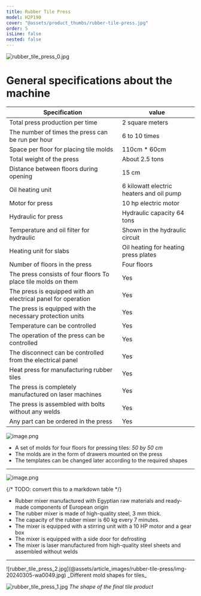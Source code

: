 ```yaml
---
title: Rubber Tile Press
model: H2P190
cover: "@assets/product_thumbs/rubber-tile-press.jpg"
order: 5
isLine: false
nested: false
---
```



<ProductTabs />

![rubber_tile_press_0.jpg](@assets/article_images/rubber-tile-press/rubber_tile_press_0.jpg)

# General specifications about the machine

| Specification                                                 | value                                    |
| ------------------------------------------------------------- | ---------------------------------------- |
| Total press production per time                               | 2 square meters                          |
| The number of times the press can be run per hour             | 6 to 10 times                            |
| Space per floor for placing tile molds                        | 110cm \* 60cm                            |
| Total weight of the press                                     | About 2.5 tons                           |
| Distance between floors during opening                        | 15 cm                                    |
| Oil heating unit                                              | 6 kilowatt electric heaters and oil pump |
| Motor for press                                               | 10 hp electric motor                     |
| Hydraulic for press                                           | Hydraulic capacity 64 tons               |
| Temperature and oil filter for hydraulic                      | Shown in the hydraulic circuit           |
| Heating unit for slabs                                        | Oil heating for heating press plates     |
| Number of floors in the press                                 | Four floors                              |
| The press consists of four floors To place tile molds on them | Yes                                      |
| The press is equipped with an electrical panel for operation  | Yes                                      |
| The press is equipped with the necessary protection units     | Yes                                      |
| Temperature can be controlled                                 | Yes                                      |
| The operation of the press can be controlled                  | Yes                                      |
| The disconnect can be controlled from the electrical panel    | Yes                                      |
| Heat press for manufacturing rubber tiles                     | Yes                                      |
| The press is completely manufactured on laser machines        | Yes                                      |
| The press is assembled with bolts without any welds           | Yes                                      |
| Any part can be ordered in the press                          | Yes                                      |

<a href="/ar/products/ar/rubber-mold-drawers">
	<ProductHead title="Rubber Mold Drawers" model="RD190" />
</a>

![image.png](@assets/article_images/rubber-tile-press/image_a.png)

-   A set of molds for four floors for pressing tiles: _50 by 50 cm_
-   The molds are in the form of drawers mounted on the press
-   The templates can be changed later according to the required shapes

---

<a href="/ar/products/ar/rubber-mixer">
	<ProductHead title="Rubber Mixer" model="RM191" />
</a>

![image.png](@assets/article_images/rubber-tile-press/image.png)

{/* TODO: convert this to a markdown table */}

-   Rubber mixer manufactured with Egyptian raw materials and ready-made components of European origin
-   The rubber mixer is made of high-quality steel, 3 mm thick.
-   The capacity of the rubber mixer is 60 kg every 7 minutes.
-   The mixer is equipped with a stirring unit with a 10 HP motor and a gear box
-   The mixer is equipped with a side door for defrosting
-   The mixer is laser manufactured from high-quality steel sheets and assembled without welds

---

<div class="flex flex-wrap items-end gap-8 mt-8 w-full mx-auto justify-center">
![rubber_tile_press_2.jpg](@assets/article_images/rubber-tile-press/img-20240305-wa0049.jpg)
_Different mold shapes for tiles_

![rubber_tile_press_1.jpg](@assets/article_images/rubber-tile-press/rubber_tile_press_1.jpg)
_The shape of the final tile product_

</div>
